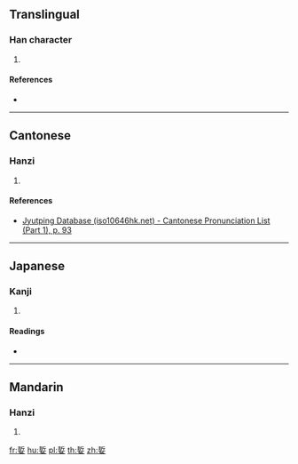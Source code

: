 {{character info/new}}
==Translingual==

===Han character===
{{Han char|rn=38|rad=女|as=07|sn=10|four=|canj=QLV|ids=⿱折女}}

# {{defn|Han|sort=女07}}

====References====
* {{Han ref|kx=0262.020|dkj=06289|dj=0528.230|hdz=21049.110|uh=5A0E|ud=23054}}

----

==Cantonese==

===Hanzi===
{{yue-hanzi|jyut=[[hit3]]|y=hit3}}

# {{defn|lang=yue|sort=女07}}

====References====
* [http://www.iso10646hk.net/jp/document/download.jsp Jyutping Database (iso10646hk.net) - Cantonese Pronunciation List (Part 1), p. 93]

----

==Japanese==

===Kanji===
{{ja-kanji|grade=|rs=女07}}

# {{defn|lang=ja|sort=女07}}

====Readings====
* {{ja-readings|on=[[けつ]] (ketsu), [[けち]] (kechi), [[きょう]] (kyō)|kun=[[ここちよい]] (kokochiyoi), [[よろこぶ]] (yorokobu)}}

----

==Mandarin==

===Hanzi===
{{cmn-hanzi|pin=[[xiào]] ([[xiao4]])|wg=hsiao<sup>4</sup>}}

# {{defn|lang=cmn|sort=女07}}

[[fr:娎]]
[[hu:娎]]
[[pl:娎]]
[[th:娎]]
[[zh:娎]]
